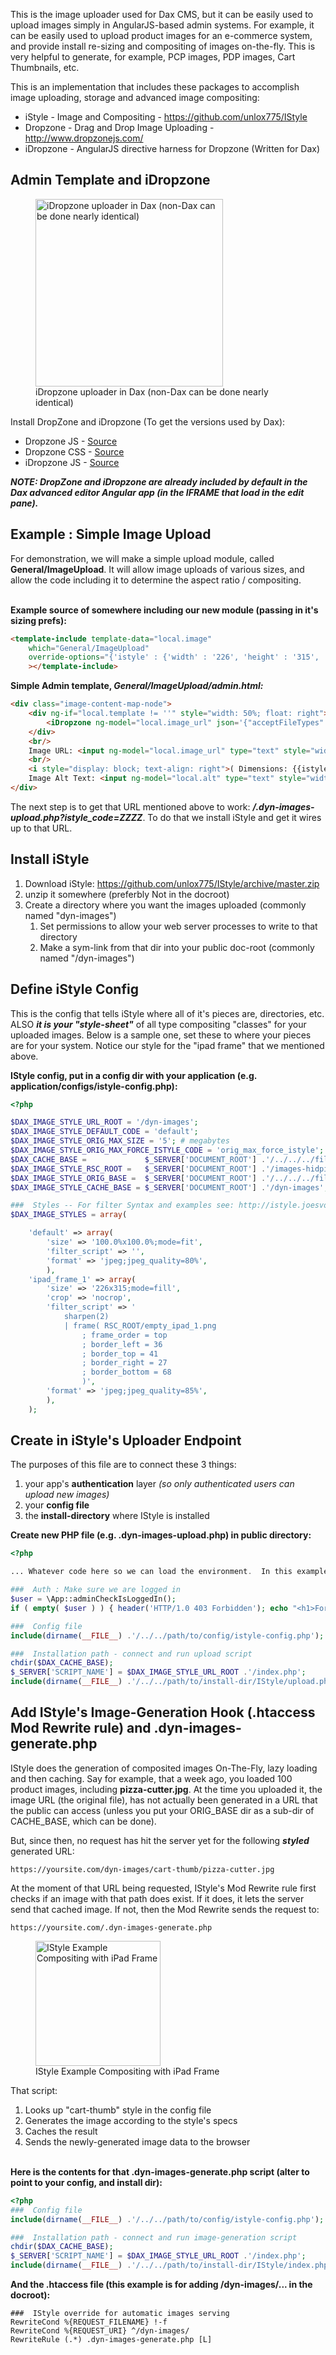 This is the image uploader used for Dax CMS, but it can be easily used to upload images simply in AngularJS-based admin systems.  For example, it can be easily used to upload product images for an e-commerce system, and provide install re-sizing and compositing of images on-the-fly.  This is very helpful to generate, for example, PCP images, PDP images, Cart Thumbnails, etc.

This is an implementation that includes these packages to accomplish image uploading, storage and advanced image compositing:

* iStyle - Image and Compositing - https://github.com/unlox775/IStyle
* Dropzone - Drag and Drop Image Uploading - http://www.dropzonejs.com/
* iDropzone - AngularJS directive harness for Dropzone (Written for Dax)


==  Admin Template and iDropzone ==

[[File:IDropZone_template_example.png|300px|thumb|right|iDropzone uploader in Dax (non-Dax can be done nearly identical)]]

Install DropZone and iDropzone (To get the versions used by Dax):
* Dropzone JS - [https://github.com/unlox775/Dax/blob/master/lib/Dax/js/template-editor/lib/dropzone/dropzone.min.js Source]
* Dropzone CSS - [https://github.com/unlox775/Dax/blob/master/lib/Dax/js/template-editor/lib/dropzone/dropzone.css Source]
* iDropzone JS - [https://github.com/unlox775/Dax/blob/master/lib/Dax/js/template-editor/lib/dropzone/idropzone.js Source]

'''''NOTE: DropZone and iDropzone are already included by default in the Dax advanced editor Angular app (in the IFRAME that load in the edit pane).'''''


== Example : Simple Image Upload ==

For demonstration, we will make a simple upload module, called '''General/ImageUpload'''.  It will allow image uploads of various sizes, and allow the code including it to determine the aspect ratio / compositing.

<br clear="both"/>
'''Example source of somewhere including our new module (passing in it's sizing prefs):'''
<source lang="html">
<template-include template-data="local.image"
	which="General/ImageUpload"
	override-options="{'istyle' : {'width' : '226', 'height' : '315', 'istyle_code' : 'ipad_frame_1'}}"
	></template-include>
</source>


'''Simple Admin template, ''General/ImageUpload/admin.html:'''''
<source lang="html">
<div class="image-content-map-node">
	<div ng-if="local.template != ''" style="width: 50%; float: right">
		<iDropzone ng-model="local.image_url" json='{"acceptFileTypes":"image","maxFiles":1,"maxFileSize":15}' upload-url="'/.dyn-images-upload.php?istyle_code='+ istyle.istyle_code"></iDropzone>
	</div>
	<br/>
	Image URL: <input ng-model="local.image_url" type="text" style="width: 50%"/>
	<br/>
	<i style="display: block; text-align: right">( Dimensions: {{istyle.width}} x {{istyle.height}} )</i>
    Image Alt Text: <input ng-model="local.alt" type="text" style="width: 50%"/>
</div>
</source>

The next step is to get that URL mentioned above to work: '''''/.dyn-images-upload.php?istyle_code=ZZZZ'''''.  To do that we install iStyle and get it wires up to that URL.

== Install iStyle ==

# Download iStyle: https://github.com/unlox775/IStyle/archive/master.zip
# unzip it somewhere (preferbly Not in the docroot)
# Create a directory where you want the images uploaded (commonly named "dyn-images")
## Set permissions to allow your web server processes to write to that directory
## Make a sym-link from that dir into your public doc-root (commonly named "/dyn-images")


==  Define iStyle Config ==

This is the config that tells iStyle where all of it's pieces are, directories, etc.  ALSO '''''it is your "style-sheet"''''' of all type compositing "classes" for your uploaded images.  Below is a sample one, set these to where your pieces are for your system.  Notice our style for the "ipad frame" that we mentioned above.

'''IStyle config, put in a config dir with your application (e.g. application/configs/istyle-config.php):'''
<source lang="php" collapse="false">
<?php

$DAX_IMAGE_STYLE_URL_ROOT = '/dyn-images';
$DAX_IMAGE_STYLE_DEFAULT_CODE = 'default';
$DAX_IMAGE_STYLE_ORIG_MAX_SIZE = '5'; # megabytes
$DAX_IMAGE_STYLE_ORIG_MAX_FORCE_ISTYLE_CODE = 'orig_max_force_istyle';
$DAX_CACHE_BASE =             $_SERVER['DOCUMENT_ROOT'] .'/../../../files/www/dyn-images';
$DAX_IMAGE_STYLE_RSC_ROOT =   $_SERVER['DOCUMENT_ROOT'] .'/images-hidpi/istyle';
$DAX_IMAGE_STYLE_ORIG_BASE =  $_SERVER['DOCUMENT_ROOT'] .'/../../../files/www/images';
$DAX_IMAGE_STYLE_CACHE_BASE = $_SERVER['DOCUMENT_ROOT'] .'/dyn-images';

###  Styles -- For filter Syntax and examples see: http://istyle.joesvolcano.net/
$DAX_IMAGE_STYLES = array(

	'default' => array(
		'size' => '100.0%x100.0%;mode=fit',
		'filter_script' => '',
		'format' => 'jpeg;jpeg_quality=80%',
		),
	'ipad_frame_1' => array(
		'size' => '226x315;mode=fill',
		'crop' => 'nocrop',
		'filter_script' => '
			sharpen(2)
			| frame( RSC_ROOT/empty_ipad_1.png
				; frame_order = top
				; border_left = 36
				; border_top = 41
				; border_right = 27
				; border_bottom = 68
				)',
		'format' => 'jpeg;jpeg_quality=85%',
		),
	);
</source>

== Create in iStyle's Uploader Endpoint ==

The purposes of this file are to connect these 3 things:
# your app's '''authentication''' layer ''(so only authenticated users can upload new images)''
# your '''config file'''
# the '''install-directory''' where IStyle is installed

'''Create new PHP file (e.g. .dyn-images-upload.php) in public directory:'''
<source lang="php" collapse="false">
<?php

... Whatever code here so we can load the environment.  In this example case, so we have "App" class loaded...

###  Auth : Make sure we are logged in
$user = \App::adminCheckIsLoggedIn();
if ( empty( $user ) ) { header('HTTP/1.0 403 Forbidden'); echo "<h1>Forbidden</h1>"; exit; }

###  Config file
include(dirname(__FILE__) .'/../../path/to/config/istyle-config.php');

###  Installation path - connect and run upload script
chdir($DAX_CACHE_BASE);
$_SERVER['SCRIPT_NAME'] = $DAX_IMAGE_STYLE_URL_ROOT .'/index.php';
include(dirname(__FILE__) .'/../../path/to/install-dir/IStyle/upload.php');
</source>

== Add IStyle's Image-Generation Hook (.htaccess Mod Rewrite rule) and .dyn-images-generate.php ==

IStyle does the generation of composited images On-The-Fly, lazy loading and then caching.  Say for example, that a week ago, you loaded 100 product images, including '''pizza-cutter.jpg'''.  At the time you uploaded it, the image URL (the original file), has not actually been generated in a URL that the public can access (unless you put your ORIG_BASE dir as a sub-dir of CACHE_BASE, which can be done).

But, since then, no request has hit the server yet for the following '''''styled''''' generated URL: <pre>https://yoursite.com/dyn-images/cart-thumb/pizza-cutter.jpg</pre>

At the moment of that URL being requested, IStyle's Mod Rewrite rule first checks if an image with that path does exist.  If it does, it lets the server send that cached image.  If not, then the Mod Rewrite sends the request to: <pre>https://yoursite.com/.dyn-images-generate.php</pre>

[[File:IStyle_generation_example.png|200px|thumb|right|IStyle Example Compositing with iPad Frame]]

That script:
# Looks up "cart-thumb" style in the config file
# Generates the image according to the style's specs
# Caches the result
# Sends the newly-generated image data to the browser

<br clear="both"/>
'''Here is the contents for that .dyn-images-generate.php script (alter to point to your config, and install dir):'''
<source lang="php" collapse="false">
<?php
###  Config file
include(dirname(__FILE__) .'/../../path/to/config/istyle-config.php');

###  Installation path - connect and run image-generation script
chdir($DAX_CACHE_BASE);
$_SERVER['SCRIPT_NAME'] = $DAX_IMAGE_STYLE_URL_ROOT .'/index.php';
include(dirname(__FILE__) .'/../../path/to/install-dir/IStyle/index.php');
</source>

'''And the .htaccess file (this example is for adding /dyn-images/... in the docroot):'''
<pre>
###  IStyle override for automatic images serving
RewriteCond %{REQUEST_FILENAME} !-f
RewriteCond %{REQUEST_URI} ^/dyn-images/
RewriteRule (.*) .dyn-images-generate.php [L]
</pre>

